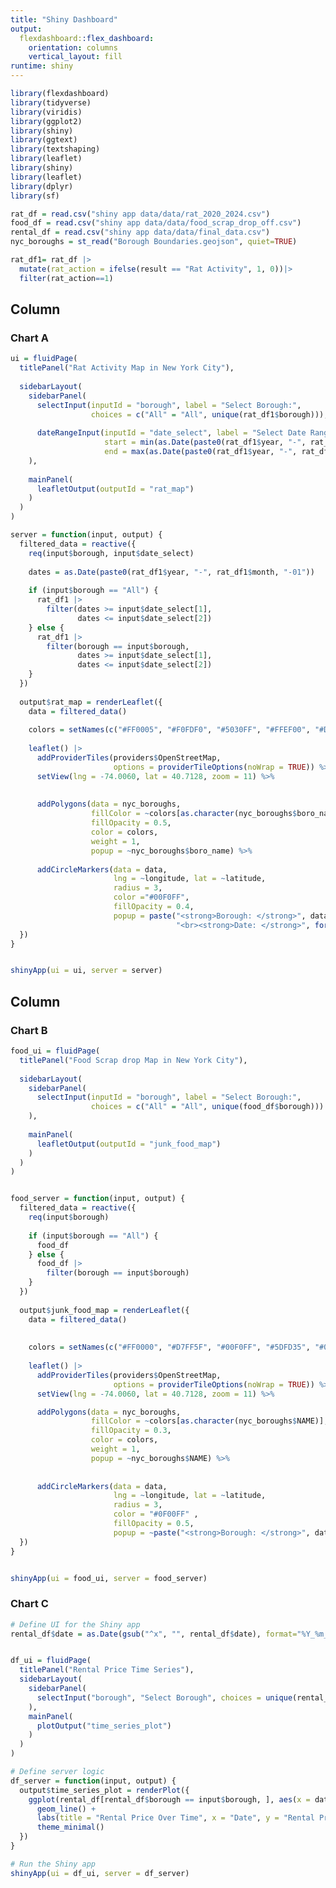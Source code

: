 ```yaml
---
title: "Shiny Dashboard"
output: 
  flexdashboard::flex_dashboard:
    orientation: columns
    vertical_layout: fill
runtime: shiny
---
```


```r
library(flexdashboard)
library(tidyverse)
library(viridis)
library(ggplot2)
library(shiny)
library(ggtext)
library(textshaping)
library(leaflet)
library(shiny)
library(leaflet)
library(dplyr)
library(sf)

```



```r
rat_df = read.csv("shiny app data/data/rat_2020_2024.csv")
food_df = read.csv("shiny app data/data/food_scrap_drop_off.csv")
rental_df = read.csv("shiny app data/data/final_data.csv")
nyc_boroughs = st_read("Borough Boundaries.geojson", quiet=TRUE)
```

```r
rat_df1= rat_df |>
  mutate(rat_action = ifelse(result == "Rat Activity", 1, 0))|>
  filter(rat_action==1)
```

Column {data-width=450}
-----------------------------------------------------------------------
### Chart A

```r

ui = fluidPage(
  titlePanel("Rat Activity Map in New York City"),
  
  sidebarLayout(
    sidebarPanel(
      selectInput(inputId = "borough", label = "Select Borough:",
                  choices = c("All" = "All", unique(rat_df1$borough))),
      
      dateRangeInput(inputId = "date_select", label = "Select Date Range:",
                     start = min(as.Date(paste0(rat_df1$year, "-", rat_df1$month, "-01"))),
                     end = max(as.Date(paste0(rat_df1$year, "-", rat_df1$month, "-01"))))
    ),
    
    mainPanel(
      leafletOutput(outputId = "rat_map")
    )
  )
)

server = function(input, output) {
  filtered_data = reactive({
    req(input$borough, input$date_select)
    
    dates = as.Date(paste0(rat_df1$year, "-", rat_df1$month, "-01"))
    
    if (input$borough == "All") {
      rat_df1 |>
        filter(dates >= input$date_select[1],
               dates <= input$date_select[2])
    } else {
      rat_df1 |>
        filter(borough == input$borough,
               dates >= input$date_select[1],
               dates <= input$date_select[2])
    }
  })
  
  output$rat_map = renderLeaflet({
    data = filtered_data()
    
    colors = setNames(c("#FF0005", "#F0FDF0", "#5030FF", "#FFEF00", "#DF00F0"), unique(nyc_boroughs$NAME))
    
    leaflet() |>
      addProviderTiles(providers$OpenStreetMap,  
                       options = providerTileOptions(noWrap = TRUE)) %>%  
      setView(lng = -74.0060, lat = 40.7128, zoom = 11) %>%  
      
    
      addPolygons(data = nyc_boroughs,
                  fillColor = ~colors[as.character(nyc_boroughs$boro_name)], 
                  fillOpacity = 0.5,
                  color = colors,  
                  weight = 1,
                  popup = ~nyc_boroughs$boro_name) %>%
      
      addCircleMarkers(data = data,
                       lng = ~longitude, lat = ~latitude, 
                       radius = 3, 
                       color ="#00F0FF", 
                       fillOpacity = 0.4, 
                       popup = paste("<strong>Borough: </strong>", data$borough,
                                     "<br><strong>Date: </strong>", format(as.Date(paste0(data$year, "-", data$month, "-01")), "%Y-%m")))
  })
}


shinyApp(ui = ui, server = server)
```


Column {data-width=550}
-----------------------------------------------------------------------

### Chart B
```r

food_ui = fluidPage(
  titlePanel("Food Scrap drop Map in New York City"),
  
  sidebarLayout(
    sidebarPanel(
      selectInput(inputId = "borough", label = "Select Borough:",
                  choices = c("All" = "All", unique(food_df$borough)))
    ),
    
    mainPanel(
      leafletOutput(outputId = "junk_food_map")
    )
  )
)


food_server = function(input, output) {
  filtered_data = reactive({
    req(input$borough)
    
    if (input$borough == "All") {
      food_df
    } else {
      food_df |>
        filter(borough == input$borough)
    }
  })
  
  output$junk_food_map = renderLeaflet({
    data = filtered_data()
    
    
    colors = setNames(c("#FF0000", "#D7FF5F", "#00F0FF", "#5DFD35", "#0F00FF"), unique(nyc_boroughs$NAME))
    
    leaflet() |>
      addProviderTiles(providers$OpenStreetMap, 
                       options = providerTileOptions(noWrap = TRUE)) %>% 
      setView(lng = -74.0060, lat = 40.7128, zoom = 11) %>% 

      addPolygons(data = nyc_boroughs,
                  fillColor = ~colors[as.character(nyc_boroughs$NAME)],  
                  fillOpacity = 0.3,
                  color = colors, 
                  weight = 1,
                  popup = ~nyc_boroughs$NAME) %>%
      
  
      addCircleMarkers(data = data,
                       lng = ~longitude, lat = ~latitude,  
                       radius = 3,  
                       color = "#0F00FF" ,
                       fillOpacity = 0.5,  
                       popup = ~paste("<strong>Borough: </strong>", data$borough))
  })
}


shinyApp(ui = food_ui, server = food_server)

```


### Chart C

```r
# Define UI for the Shiny app
rental_df$date = as.Date(gsub("^x", "", rental_df$date), format="%Y_%m_%d")


df_ui = fluidPage(
  titlePanel("Rental Price Time Series"),
  sidebarLayout(
    sidebarPanel(
      selectInput("borough", "Select Borough", choices = unique(rental_df$borough))
    ),
    mainPanel(
      plotOutput("time_series_plot")
    )
  )
)

# Define server logic
df_server = function(input, output) {
  output$time_series_plot = renderPlot({
    ggplot(rental_df[rental_df$borough == input$borough, ], aes(x = date, y = rental_price)) +
      geom_line() +
      labs(title = "Rental Price Over Time", x = "Date", y = "Rental Price") +
      theme_minimal()
  })
}

# Run the Shiny app
shinyApp(ui = df_ui, server = df_server)
```


